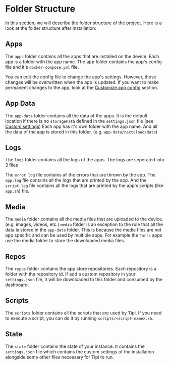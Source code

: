 
# Folder Structure

In this section, we will describe the folder structure of the project.
Here is a look at the folder structure after installation:

<FileTree>
    <FileTree.Folder name="runtipi" defaultOpen>
        <FileTree.Folder name="apps" />
        <FileTree.Folder name="app-data" />
        <FileTree.Folder name="logs" />
        <FileTree.Folder name="media" defaultClosed>
            <FileTree.Folder name="data" defaultClosed>
                <FileTree.Folder name="books" />
                <FileTree.Folder name="comics" />
                <FileTree.Folder name="images" />
                <FileTree.Folder name="movies" />
                <FileTree.Folder name="music" />
                <FileTree.Folder name="podcasts" />
                <FileTree.Folder name="roms" />
                <FileTree.Folder name="tv" />
            </FileTree.Folder>
            <FileTree.Folder name="downloads" defaultClosed>
                <FileTree.Folder name="watch" />
                <FileTree.Folder name="completed" />
                <FileTree.Folder name="incomplete" />
            </FileTree.Folder>
            <FileTree.Folder name="torrents" defaultClosed>
                <FileTree.Folder name="watch" />
                <FileTree.Folder name="completed" />
                <FileTree.Folder name="incomplete" />
            </FileTree.Folder>
            <FileTree.Folder name="usenet" defaultClosed>
                <FileTree.Folder name="watch" />
                <FileTree.Folder name="completed" />
                <FileTree.Folder name="incomplete" />
            </FileTree.Folder>
        </FileTree.Folder>
        <FileTree.Folder name="repos" />
        <FileTree.Folder name="scripts" />
        <FileTree.Folder name="state" />
    </FileTree.Folder>
</FileTree>

## Apps

The `apps` folder contains all the apps that are installed on the device.
Each app is a folder with the app name. The app folder contains the app's config file and it's `docker-compose.yml` file.

You can edit the config file to change the app's settings. However, those changes will be overwritten when the app is updated.
If you want to make permanent changes to the app, look at the [Customize app config](/docs/guides/customize-app-config) section.

## App Data

The `app-data` folder contains all the data of the apps.
It is the default location if there is no `storagePath` defined in the `settings.json` file (see [Custom settings](/docs/getting-started/custom-settings))
Each app has it's own folder with the app name. And all the data of the app is stored in this folder. (e.g. `app-data/nextcloud/data`)

## Logs

The `logs` folder contains all the logs of the apps. The logs are seperated into 3 files

<FileTree>
    <FileTree.Folder name="logs" defaultOpen>
        <FileTree.File name="error.log" />
        <FileTree.File name="app.log" />
        <FileTree.File name="script.log" />
    </FileTree.Folder>
</FileTree>

The `error.log` file contains all the errors that are thrown by the app. The `app.log` file contains all the logs that are printed by the app.
And the `script.log` file contains all the logs that are printed by the app's scripts (like `app.sh`) file.

## Media

The `media` folder contains all the media files that are uploaded to the device. (e.g. images, videos, etc.)
`media` folder is an exception to the rule that all the data is stored in the `app-data` folder.
This is because the media files are not app specific and can be used by multiple apps.
For example the `*arrs` apps use the media folder to store the downloaded media files.

## Repos

The `repos` folder contains the app store repositories. Each repository is a folder with the repository id.
If add a custom repository in your `settings.json` file, it will be downloaded to this folder and consumed by the dashboard.

## Scripts

The `scripts` folder contains all the scripts that are used by Tipi. If you need to execute a script, you can do it by running `scripts/<script-name>.sh`.

## State

The `state` folder contains the state of your instance. It contains the `settings.json` file which contains the custom settings of the installation alongside some other files necessary for Tipi to run.


